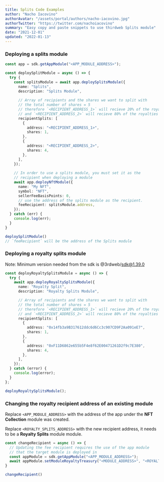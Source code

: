 ```yaml
---
title: Splits Code Examples
author: "Nacho Iacovino"
authorAvatar: "/assets/portal/authors/nacho-iacovino.jpg"
authorTwitter: "https://twitter.com/nachoiacovino"
summary: "Easy copy and paste snippets to use thirdweb Splits module"
date: "2021-12-01"
updated: "2022-01-13"
---
```


### Deploying a splits module

```ts
const app = sdk.getAppModule("<APP_MODULE_ADDRESS>");

const deploySplitModule = async () => {
  try {
    const splitsModule = await app.deploySplitsModule({
      name: "Splits",
      description: "Splits Module",
    
      // Array of recipients and the shares we want to split with
      // the total number of shares = 5
      // therefore `<RECIPIENT_ADDRESS_1>` will recieve 20% of the royalties
      // and `<RECIPIENT_ADDRESS_2>` will recieve 80% of the royalties
      recipientSplits: [
        {
          address: "<RECIPIENT_ADDRESS_1>",
          shares: 1,
        },
        {
          address: "<RECIPIENT_ADDRESS_2>",
          shares: 4,
        },
      ],
    });
    
    // In order to use a splits module, you must set it as the 
    // recipient when deploying a module
    await app.deployNftModule({
      name: "My NFT",
      symbol: "NFT",
      sellerFeeBasisPoints: 0,
      // use the address of the splits module as the recipient.
      feeRecipient: splitsModule.address,
    });
  } catch (err) {
    console.log(err);
  }
}

deploySplitModule()
// `feeRecipient` will be the address of the Splits module
```

### Deploying a royalty splits module

Note: Minimum version needed from the sdk is @3rdweb/sdk@1.39.0

```ts
const deployRoyaltySplitsModule = async () => {
  try {
    await app.deployRoyaltySplitsModule({
      name: "Royalty Split",
      description: "Royalty Splits Module",

      // Array of recipients and the shares we want to split with
      // the total number of shares = 5
      // therefore `<RECIPIENT_ADDRESS_1>` will recieve 20% of the royalties
      // and `<RECIPIENT_ADDRESS_2>` will recieve 80% of the royalties
      recipientSplits: [
        {
          address: "0x14fb3a9B317612ddc6d6Cc3c907CD9F2Aa091eE7",
          shares: 1,
        },
        {
          address: "0xF11D6862e655b5F4e8f62E00471261D2f9c7E380",
          shares: 4,
        },
      ],
    });
  } catch (error) {
    console.log(error);
  }
};

deployRoyaltySplitsModule();
```

### Changing the royalty recipient address of an existing module

Replace `<APP_MODULE_ADDRESS>` with the address of the app under the **NFT Collection** module was created.

Replace `<ROYALTY_SPLITS_ADDRESS>` with the new recipient address, it needs to be a **Royalty Splits** module module.

```ts
const changeRecipient = async () => {
  // Updating the fee recipient requires the use of the app module
  // that the target module is deployed in
  const appModule = sdk.getAppModule("<APP_MODULE_ADDRESS>");
  await appModule.setModuleRoyaltyTreasury("<MODULE_ADDRESS>", "<ROYALTY_SPLITS_ADDRESS>");
}

changeRecipient()
```

<MdxNavigation>
  <MdxNavigationItem
    href="/portal/learn/code-examples/vote"
    title="Vote"
  />
  <MdxNavigationItem
    href="/portal/guides"
    title="Developer Guides"
    next
  />
</MdxNavigation>
